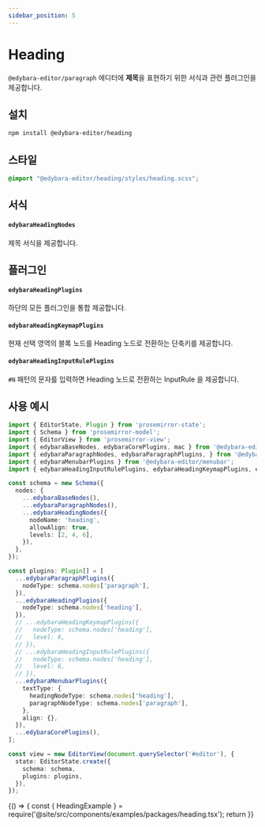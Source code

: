 ```yaml
---
sidebar_position: 5
---
```


# Heading

`@edybara-editor/paragraph` 에디터에 **제목**을 표현하기 위한 서식과 관련 플러그인을 제공합니다.

## 설치

```bash
npm install @edybara-editor/heading
```

## 스타일

```css title="src/index.scss"
@import "@edybara-editor/heading/styles/heading.scss";
```

## 서식

#### `edybaraHeadingNodes`

제목 서식을 제공합니다.

## 플러그인

#### `edybaraHeadingPlugins`

하단의 모든 플러그인을 통합 제공합니다.

#### `edybaraHeadingKeymapPlugins`

현재 선택 영역의 블록 노드를 Heading 노드로 전환하는 단축키를 제공합니다.

#### `edybaraHeadingInputRulePlugins`

`#N` 패턴의 문자를 입력하면 Heading 노드로 전환하는 InputRule 을 제공합니다.

## 사용 예시

```typescript title="src/index.ts"
import { EditorState, Plugin } from 'prosemirror-state';
import { Schema } from 'prosemirror-model';
import { EditorView } from 'prosemirror-view';
import { edybaraBaseNodes, edybaraCorePlugins, mac } from '@edybara-editor/core';
import { edybaraParagraphNodes, edybaraParagraphPlugins, } from '@edybara-editor/paragraph';
import { edybaraMenubarPlugins } from '@edybara-editor/menubar';
import { edybaraHeadingInputRulePlugins, edybaraHeadingKeymapPlugins, edybaraHeadingNodes, edybaraHeadingPlugins } from '@edybara-editor/heading';

const schema = new Schema({
  nodes: {
    ...edybaraBaseNodes(),
    ...edybaraParagraphNodes(),
    ...edybaraHeadingNodes({
      nodeName: 'heading',
      allowAlign: true,
      levels: [2, 4, 6],
    }),
  },
});

const plugins: Plugin[] = [
  ...edybaraParagraphPlugins({
    nodeType: schema.nodes['paragraph'],
  }),
  ...edybaraHeadingPlugins({
    nodeType: schema.nodes['heading'],
  }),
  // ...edybaraHeadingKeymapPlugins({
  //   nodeType: schema.nodes['heading'],
  //   level: 6,
  // }),
  // ...edybaraHeadingInputRulePlugins({
  //   nodeType: schema.nodes['heading'],
  //   level: 6,
  // }),
  ...edybaraMenubarPlugins({
    textType: {
      headingNodeType: schema.nodes['heading'],
      paragraphNodeType: schema.nodes['paragraph'],
    },
    align: {},
  }),
  ...edybaraCorePlugins(),
];

const view = new EditorView(document.querySelector('#editor'), {
  state: EditorState.create({
    schema: schema,
    plugins: plugins,
  }),
});
```

<BrowserOnly>
  {() => {
    const { HeadingExample } = require('@site/src/components/examples/packages/heading.tsx');
    return <HeadingExample />
  }}
</BrowserOnly>

